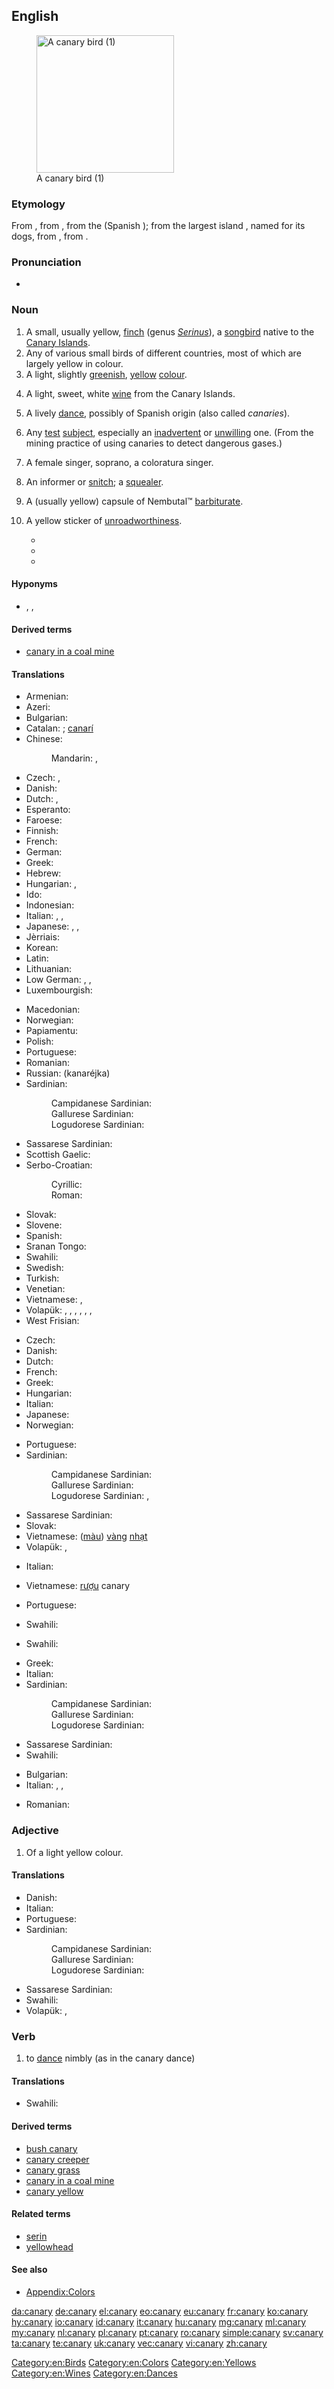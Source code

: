 {{also|Canary}}
==English==
{{wikipedia}}
[[Image:Yellow_finch_1.jpg|thumb|right|220px|A canary bird (1)]]

===Etymology===
From {{etyl|fr|en}} {{term|canarie|lang=fr}}, from {{etyl|es|en}} {{term|canario|lang=es}}, from the {{etyl|la|en}} {{term|Canariae insulae||[[Canary Islands]]|lang=la}} (Spanish {{term|Islas Canarias|lang=es}}); from the largest island {{term|Insula Canaria||Dog Island" or "Canine Island|lang=la}}{{Citation needed}}, named for its dogs, from {{term/t|la|canārius||canine}}, from {{term|canis||dog|lang=la}}.

===Pronunciation===
* {{audio|en-us-canary.ogg|Audio (US)}}

===Noun===
{{en-noun|canaries}}

# A small, usually yellow, [[finch]] (genus ''[[Serinus]]''), a [[songbird]] native to the [[Canary Islands]].
# Any of various small birds of different countries, most of which are largely yellow in colour.
# A light, slightly [[green]]ish, [[yellow]] [[colour]].
#: {{color panel|F2FB62}}
# A light, sweet, white [[wine]] from the Canary Islands.
#: {{rfquotek|Shakespeare}}
# A lively [[dance]], possibly of Spanish origin (also called ''canaries'').
#: {{rfquotek|Shakespeare}}
# Any [[test]] [[subject]], especially an [[inadvertent]] or [[unwilling]] one.  (From the mining practice of using canaries to detect dangerous gases.)
# {{context|informal|lang=en}} A female singer, soprano, a coloratura singer.
# {{context|slang|lang=en}} An informer or [[snitch]]; a [[squealer]].
# {{context|slang|lang=en}} A (usually yellow) capsule of Nembutal™ [[barbiturate]].
# {{context|Australia|informal|lang=en}} A yellow sticker of [[unroadworthiness]].
#* {{quote-newsgroup
|title=Warning About Speed Traps
|group=alt.folklore.urban
|author=Jacco Zwetsloot
|date=September 12
|year=1993
|passage=The tendency in these types of situations (as far as I can see) is that because I don't think the act itself is illegal, the police will go through your vehicle systematically loking for anything wrong with it, to slap a '''canary''' on it (that's slang for an unroadworthy sticker) or present you with some other fine.
|url=http://groups.google.com/group/alt.folklore.urban/browse_thread/thread/fa746a2ce0910619/c30d3731ce1ba01?hl=en&q=unroadworthy+%22canary%22#0c30d3731ce1ba01}}
#* {{quote-newsgroup
|title=Noisy Bikes (Update)
|group=aus.motorcycles
|author=Garry Lawson
|date=January 16
|year=1999
|passage=Yes, if the exhaust is to noisey{{sic}} they can slap a yellow '''canary''' on it, but the[n] who cares you got rid of it.
|url=http://groups.google.com/group/aus.motorcycles/browse_thread/thread/f1657e5c54924b51/eb711a9457daebcd?hl=en&q=unroadworthy+%22canary%22#eb711a9457daebcd}}
#* {{quote-newsgroup
|title=Spare tyres
|group=aus.cars
|author=Noddy
|date=February 14
|year=2003
|passage=You don't have to carry a spare wheel for a car to be roadworthy, and if you *do* carry one, it doesn't have to be in a roadworthy condition *unless* you fit it [to] the car and drive on it.<br>If it's not and you get pinched, expect a '''canary'''...

|url=http://groups.google.com/group/aus.cars/browse_thread/thread/5159209992759ae2/ea4eb32b17cc3982?hl=en&q=unroadworthy+%22canary%22#ea4eb32b17cc3982}}

====Hyponyms====
* {{taxlink|Serinus canaria|species|noshow=1}}, {{taxlink|Serinus pusillus|species|noshow=1}}, {{taxlink|Serinus serinus|species|noshow=1}}

====Derived terms====
* [[canary in a coal mine]]

====Translations====
{{trans-top|bird from Canary Islands}}
* Armenian: {{t|hy|դեղձանիկ|tr=deġjanik}}
* Azeri: {{t|az|sarı bülbül}}
* Bulgarian: {{t|bg|кaнaрчe|n|tr=kanarče|sc=Cyrl}}
* Catalan: {{t|ca|canari|m}}; [[canarí]] {{qualifier|Algherese}}
* Chinese:
*: Mandarin: {{t+|cmn|金絲雀|sc=Hani}}, {{t|cmn|金丝雀|tr=jīnsīquè|sc=Hani}}
* Czech: {{t|cs|kanár}}, {{t|cs|kanárek|m}}
* Danish: {{t+|da|kanariefugl}}
* Dutch: {{t+|nl|kanarie|m}}, {{t+|nl|kanarievogel|m}}
* Esperanto: {{t|eo|kanario}}
* Faroese: {{t|fo|kanarjufuglur}}
* Finnish: {{t+|fi|kanarialintu}}
* French: {{t+|fr|canari|m}}
* German: {{t+|de|Kanarienvogel|m}}
* Greek: {{t+|el|καναρίνι|n|tr=kanaríni}}
* Hebrew: {{t|he|כנרית}}
* Hungarian: {{t+|hu|kanári}}, {{t+|hu|kanárimadár}}
* Ido: {{t+|io|kanario}}
* Indonesian: {{t+|id|burung}} {{t+|id|kenari}}
* Italian: {{t|it|canario|m}}, {{t+|it|canarino|m}}, {{t+|it|canarino}}
* Japanese: {{t|ja|カナリア|tr=kanaria}}, {{t|ja|カナリヤ|tr=kanariya}}, {{qualifier|literary}} {{t|ja|金糸雀|tr=きんしじゃく, kinshijaku, かなりあ, kanaria}}
* Jèrriais: {{t|roa-jer|canârien|m}}
* Korean: {{t+|ko|카나리아|tr=kanaria|sc=Kore}}
* Latin: {{t|la|canaria fringilla}}
* Lithuanian: {{t|lt|kanarėlė}}
* Low German: {{t|nds|Kanaarnvagel|m}}, {{t|nds|Kanaarjenvagel|m}}, {{t|nds|Kanaljenvagel|m}}
* Luxembourgish: {{t|lb|Kanarievillchen|m}}
{{trans-mid}}
* Macedonian: {{t|mk|канаринец|m|tr=kanarínec}}
* Norwegian: {{t|no|kanarifugl}}
* Papiamentu: {{t|pap|kanari}}
* Polish: {{t+|pl|kanarek|m}}
* Portuguese: {{t+|pt|canário|m}}
* Romanian: {{t+|ro|canar|m}}
* Russian: {{t+|ru|канарейка|f}} (kanaréjka)
* Sardinian:
*: Campidanese Sardinian: {{t|sro|canariu}}
*: Gallurese Sardinian: {{t|sdn|canariu}}
*: Logudorese Sardinian: {{t|src|canarinu}}
* Sassarese Sardinian: {{t|sdc|canariu}}
* Scottish Gaelic: {{t|gd|canèiridh|f}}
* Serbo-Croatian:
*: Cyrillic: {{t|sh|канаринац|m}}
*: Roman: {{t|sh|kanarinac|m}}
* Slovak: {{t|sk|kanárik|m}}
* Slovene: {{t|sl|kanarček|m}}
* Spanish: {{t+|es|canario|m}}
* Sranan Tongo: {{t|srn|kanari}}
* Swahili: {{t+|sw|chiriku}}
* Swedish: {{t|sv|kanariefågel}}
* Turkish: {{t+|tr|kanarya}}
* Venetian: {{t|vec|canarìn|m}}
* Vietnamese: {{t|vi|chim tước}}, {{t|vi|chim bạch yến}}
* Volapük: {{qualifier|♂♀}} {{t+|vo|kanair}}, {{qualifier|♂}} {{t|vo|hikanair}}, {{qualifier|♀}} {{t|vo|jikanair}}, {{qualifier|♂♀ offspring}} {{t|vo|kanairül}}, {{qualifier|♂ offspring}} {{t|vo|hikanairül}}, {{qualifier|♀ offspring}} {{t|vo|jikanairül}}, {{qualifier|older form, obsolete}} {{t|vo|kanerit}}
* West Frisian: {{t|fy|kanarje}}
{{trans-bottom}}

{{trans-top|colour}}
* Czech: {{t|cs|kanárkově žlutá|f}}
* Danish: {{t|da|kanariegul}}
* Dutch: {{t+|nl|kanariegeel|n}}
* French: {{t|fr|jaune canari|m}}
* Greek: {{t|el|καναρινί|tr=kanariní|n}}
* Hungarian: {{t+|hu|kanárisárga}}
* Italian: {{t|it|giallo canarino}}
* Japanese: {{t|ja|カナリア色|tr=[[カナリアいろ]], kanaria-iro}}
* Norwegian: {{t|no|kanarigul}}
{{trans-mid}}
* Portuguese: {{t|pt|amarelo-canário|m}}
* Sardinian:
*: Campidanese Sardinian: {{t|sro|canariu}}
*: Gallurese Sardinian: {{t|sdn|canariu}}
*: Logudorese Sardinian: {{t|src|canarinu}}, {{t|src|canarinu}}
* Sassarese Sardinian: {{t|sdc|canariu}}
* Slovak: {{t|sk|kanárikovo žltá|f}}
* Vietnamese: ([[màu]]) [[vàng]] [[nhạt]]
* Volapük: {{t|vo|kanairaköl}}, {{t|vo|kanairayelov}}
{{trans-bottom}}

{{trans-top|wine}}
* Italian: {{t|it|vino delle canarie}}
{{trans-mid}}
* Vietnamese: [[rượu]] canary
{{trans-bottom}}

{{trans-top|dance}}
* Portuguese: {{t+|pt|canário|m}}
{{trans-mid}}
* Swahili: {{t+|sw|chiriku}}
{{trans-bottom}}

{{trans-top|soprano}}
* Swahili: {{t+|sw|chiriku}}
{{trans-mid}}
{{trans-bottom}}

{{trans-top|small yellow bird in general}}
* Greek: {{t+|el|καναρίνι|n|tr=kanaríni}}
* Italian: {{t+|it|canarino}}
* Sardinian:
*: Campidanese Sardinian: {{t|sro|canariu}}
*: Gallurese Sardinian: {{t|sdn|canariu}}
*: Logudorese Sardinian: {{t|src|canarinu}}
{{trans-mid}}
* Sassarese Sardinian: {{t|sdc|canariu}}
* Swahili: {{t+|sw|chiriku}}
{{trans-bottom}}

{{trans-top|squealer}}
* Bulgarian: {{t+|bg|доносник|m}}
* Italian: {{t+|it|spia}}, {{t+|it|delatore}}, {{t+|it|canarino}}
{{trans-mid}}
* Romanian: {{t+|ro|canar|m}}
{{trans-bottom}}

{{trans-top|Nembutal-capsule}}
{{trans-mid}}
{{trans-bottom}}

{{trans-top|test object}}
{{trans-mid}}
{{trans-bottom}}

===Adjective===
{{en-adj}}

# Of a light yellow colour.

====Translations====
{{trans-top|of a light yellow colour}}
* Danish: {{t|da|kanariegul}}
* Italian: {{t+|it|canarino}}
* Portuguese: {{t|pt|amarelo-canário}}
* Sardinian:
*: Campidanese Sardinian: {{t|sro|canariu}}
*: Gallurese Sardinian: {{t|sdn|canariu}}
*: Logudorese Sardinian: {{t|src|canarinu}}
{{trans-mid}}
* Sassarese Sardinian: {{t|sdc|canariu}}
* Swahili: {{t+|sw|chiriku}}
* Volapük: {{t|vo|kanairakölik}}, {{t|vo|kanairayelovik}}
{{trans-bottom}}

===Verb===
{{en-verb|canar|i|ed}}

# {{context|intransitive|lang=en}} to [[dance]] nimbly (as in the canary dance)

====Translations====
{{trans-top|to dance nimbly}}
* Swahili: {{t+|sw|chiriku}}
{{trans-mid}}
{{trans-bottom}}

====Derived terms====
* [[bush canary]]
* [[canary creeper]]
* [[canary grass]]
* [[canary in a coal mine]]
* [[canary yellow]]

====Related terms====
* [[serin]]
* [[yellowhead]]

====See also====
* [[Appendix:Colors]]

[[Category:en:Birds]]
[[Category:en:Colors]]
[[Category:en:Yellows]]
[[Category:en:Wines]]
[[Category:en:Dances]]

[[da:canary]]
[[de:canary]]
[[el:canary]]
[[eo:canary]]
[[eu:canary]]
[[fr:canary]]
[[ko:canary]]
[[hy:canary]]
[[io:canary]]
[[id:canary]]
[[it:canary]]
[[hu:canary]]
[[mg:canary]]
[[ml:canary]]
[[my:canary]]
[[nl:canary]]
[[pl:canary]]
[[pt:canary]]
[[ro:canary]]
[[simple:canary]]
[[sv:canary]]
[[ta:canary]]
[[te:canary]]
[[uk:canary]]
[[vec:canary]]
[[vi:canary]]
[[zh:canary]]